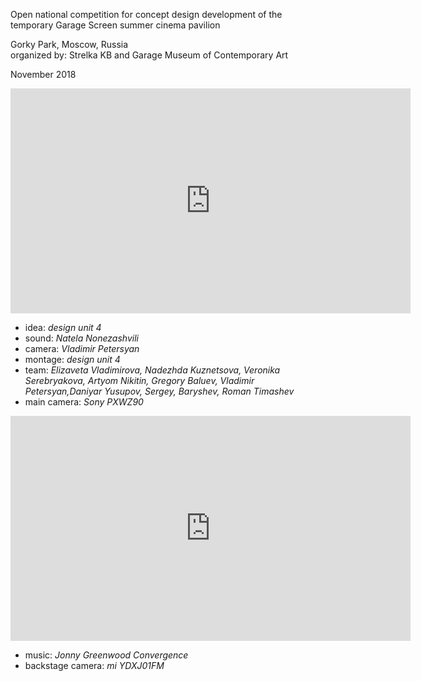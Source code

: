 
<Title>GARAGE SCREEN COMPETITION</Title>

Open national competition for concept design development of the temporary
Garage Screen summer cinema pavilion

Gorky Park, Moscow, Russia<br/>
organized by: Strelka KB and Garage Museum of Contemporary Art

November 2018

<iframe src="https://player.vimeo.com/video/299900344" width="640" height="360" frameborder="0" webkitallowfullscreen mozallowfullscreen allowfullscreen></iframe>

- idea: _design unit 4_
- sound: _Natela Nonezashvili_
- camera: _Vladimir Petersyan_
- montage: _design unit 4_
- team: _Elizaveta Vladimirova, Nadezhda Kuznetsova, Veronika Serebryakova, Artyom Nikitin, Gregory Baluev, Vladimir Petersyan,Daniyar Yusupov, Sergey, Baryshev, Roman Timashev_
- main camera: _Sony PXWZ90_

<iframe src="https://player.vimeo.com/video/299973652" width="640" height="360" frameborder="0" webkitallowfullscreen mozallowfullscreen allowfullscreen></iframe>

- music: _Jonny Greenwood Convergence_
- backstage camera: _mi YDXJ01FM_
